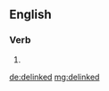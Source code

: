 ==English==

===Verb===
{{head|en|verb form}}

# {{en-past of|delink}}

[[de:delinked]]
[[mg:delinked]]